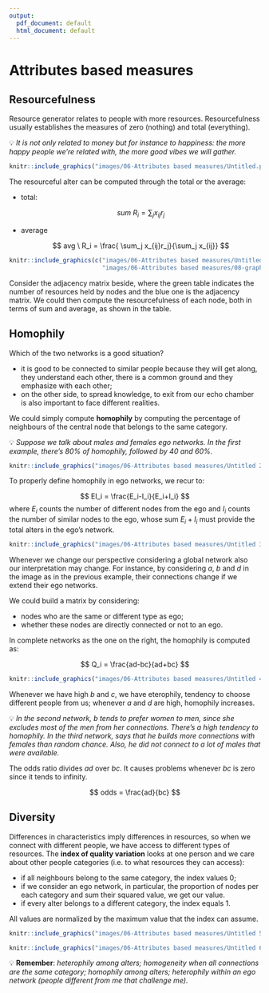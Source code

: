 ```yaml
---
output:
  pdf_document: default
  html_document: default
---
```

# Attributes based measures

## Resourcefulness

Resource generator relates to people with more resources. Resourcefulness usually establishes the measures of zero (nothing) and total (everything). 

<aside>
💡 *It is not only related to money but for instance to happiness: the more happy people we're related with, the more good vibes we will gather.*

</aside>

```r
knitr::include_graphics("images/06-Attributes based measures/Untitled.png")
```

The resourceful alter can be computed through the total or the average:

- total:
    
    $$
    sum \ R_i = \sum_j x_{ij}r_j
    $$
    
- average
    
    $$
    avg \ R_i = \frac{ \sum_j x_{ij}r_j}{\sum_j x_{ij}}
    $$
    
```r
knitr::include_graphics(c("images/06-Attributes based measures/Untitled 1.png",
                          "images/06-Attributes based measures/08-graph.png"))
```

\begin{table}[]
\centering
\begin{tabular}{@{}llll@{}}
\toprule
\textbf{Node} & \textbf{Neighbours} & \textbf{Total R} & \textbf{Average R} \\ \midrule
a             & b, d, e             & 45+25+21 = 91    & 91/3 = 30.3333     \\
b             & c                   & 32               & 32                 \\
c             & a, b                & 19+45 = 64       & 64/2 = 32          \\
d             & a, c                & 19+32 = 51       & 51/2 = 25.5        \\
e             & a, c, d             & 19+32+25 = 76    & 76/3 = 25.333      \\ \bottomrule
\end{tabular}
\caption{}
\label{tab:my-table}
\end{table}

Consider the adjacency matrix beside, where the green table indicates the number of resources held by nodes and the blue one is the adjacency matrix. We could then compute the resourcefulness of each node, both in terms of sum and average, as shown in the table. 



## Homophily

Which of the two networks is a good situation?

- it is good to be connected to similar people because they will get along, they understand each other, there is a common ground and they emphasize with each other;
- on the other side, to spread knowledge, to exit from our echo chamber is also important to face different realities.

We could simply compute **homophily** by computing the percentage of neighbours of the central node that belongs to the same category. 

<aside>
💡 *Suppose we talk about males and females ego networks. In the first example, there's 80% of homophily, followed by 40 and 60%.*

</aside>

```r
knitr::include_graphics("images/06-Attributes based measures/Untitled 2.png")
```

To properly define homophily in ego networks, we recur to:

$$
EI_i = \frac{E_i-I_i}{E_i+I_i}
$$
where $E_i$ counts the number of different nodes from the ego and $I_i$ counts the number of similar nodes to the ego, whose sum $E_i+I_i$ must provide the total alters in the ego's network. 

```r
knitr::include_graphics("images/06-Attributes based measures/Untitled 3.png")
```

Whenever we change our perspective considering a global network also our interpretation may change. For instance, by considering $a$, $b$ and $d$ in the image  as in the previous example, their connections change if we extend their ego networks. 

We could build a matrix by considering:

- nodes who are the same or different type as ego;
- whether these nodes are directly connected or not to an ego.

In complete networks as the one on the right, the homophily is computed as:

$$
Q_i = \frac{ad-bc}{ad+bc}
$$


```r
knitr::include_graphics("images/06-Attributes based measures/Untitled 4.png")
```

Whenever we have high $b$ and $c$, we have eterophily, tendency to choose different people from us; whenever $a$ and $d$ are high, homophily increases. 

<aside>
💡 *In the second network, b tends to prefer women to men, since she excludes most of the men from her connections. There's a high tendency to homophily. 
In the third network, says that he builds more connections with females than random chance. Also, he did not connect to a lot of males that were available.*

</aside>

The odds ratio divides $ad$ over $bc$. It causes problems whenever $bc$ is zero since it tends to infinity. 

$$
odds = \frac{ad}{bc}
$$

## Diversity

Differences in characteristics imply differences in resources, so when we connect with different people, we have access to different types of resources. The **index of quality variation** looks at one person and we care about other people categories (i.e. to what resources they can access):

- if all neighbours belong to the same category, the index values $0$;
- if we consider an ego network, in particular, the proportion of nodes per each category and sum their squared value, we get our value.
- if every alter belongs to a different category, the index equals $1$.

All values are normalized by the maximum value that the index can assume. 

```r
knitr::include_graphics("images/06-Attributes based measures/Untitled 5.png")
```

```r
knitr::include_graphics("images/06-Attributes based measures/Untitled 6.png")
```

<aside>
💡 **Remember**: 
*heterophily among alters; 
homogeneity when all connections are the same category;
homophily among alters; 
heterophily within an ego network (people different from me that challenge me).*

</aside>